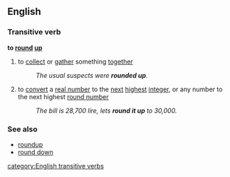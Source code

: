 ==English==
===Transitive verb===
'''to [[round]] [[up]]'''
#to [[collect]] or [[gather]] something [[together]]
#:''The usual suspects were '''rounded up'''.''
#{{mathematics}} to [[convert]] a [[real number]] to the [[next]] [[highest]] [[integer]], or any number to the next highest [[round number]]
#:''The bill is 28,700 lire, lets '''round it up''' to 30,000.''
===See also===
*[[roundup]]
*[[round down]]
[[category:English transitive verbs]]